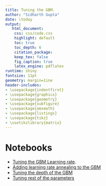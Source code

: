 ```yaml
---
title: Tuning the GBM.
author: "Sidharth Gupta"
date: \today
output:
   html_document:
    css: css/code.css
    highlight: default
    toc: true
    toc_depth: 6
    citation_package:
    keep_tex: false
    fig_caption: true
    latex_engine: pdflatex
runtime: shiny
fontsize: 11pt
geometry: margin=1ine
header-includes:
- \usepackage{indentfirst}
- \usepackage{graphicx}
- \usepackage{geometry}
- \usepackage{subfigure}
- \usepackage{amsmath}
- \usepackage{listings}
- \usepackage{tikz}
- \usetikzlibrary{matrix}
---
```


# Notebooks
- [Tuning the GBM Learning rate](./run_script_20180321.html).
- [ Adding learning rate annealing to the GBM ](./run_script_20180321_annealing.html)
- [Tuning the depth of the GBM ](./run_script_201803236_depth.html)
- [ Tuning rest of the parameters ](./run_script_201803236_grid_search.html)
